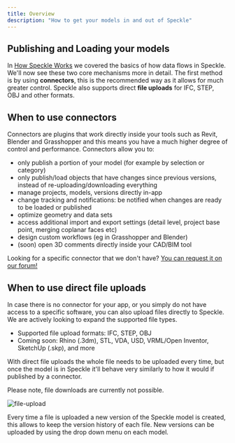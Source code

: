 ```yaml
---
title: Overview  
description: "How to get your models in and out of Speckle"
---
```


## Publishing and Loading your models ##

In [How Speckle Works](/../get-started/introduction#how-speckle-works) we covered the basics of how data flows in Speckle. We'll now see these two core mechanisms more in detail.
The first method is by using **connectors**, this is the recommended way as it allows for much greater control.
Speckle also supports direct **file uploads** for IFC, STEP, OBJ and other formats.

## When to use connectors
Connectors are plugins that work directly inside your tools such as Revit, Blender and Grasshopper and this means you have a much higher degree of control and performance.
Connectors allow you to:
- only publish a portion of your model (for example by selection or category)
- only publish/load objects that have changes since previous versions, instead of re-uploading/downloading everything
- manage projects, models, versions directly in-app
- change tracking and notifications: be notified when changes are ready to be loaded or published 
- optimize geometry and data sets
- access additional import and export settings (detail level, project base point, merging coplanar faces etc)
- design custom workflows (eg in Grasshopper and Blender)
- (soon) open 3D comments directly inside your CAD/BIM tool

<Note>Looking for a specific connector that we don't have? [You can request it on our forum!](https://speckle.community/)</Note>

## When to use direct file uploads

In case there is no connector for your app, or you simply do not have access to a specific software, you can also
upload files directly to Speckle. We are actively looking to expand the supported file types.

- Supported file upload formats: IFC, STEP, OBJ
- Coming soon: Rhino (.3dm), STL, VDA, USD, VRML/Open Inventor, SketchUp (.skp), and more
  
With direct file uploads the whole file needs to be uploaded every time, but once the model is in Speckle it'll behave very similarly to how it would if published by a connector.


<Note>Please note, file downloads are currently not possible.</Note>

<Frame>
<img src="/images/files/file-upload.gif" alt="file-upload" />
</Frame>

Every time a file is uploaded a new version of the Speckle model is created, this allows to keep the version history of each file. New versions can be uploaded by using the drop down menu on each model.